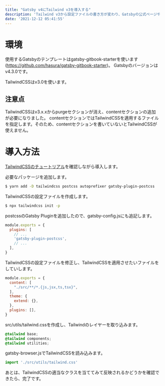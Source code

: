 ```yaml
---
title: "Gatsby v4にTailwind v3を導入する"
description: 'Tailwind v3から設定ファイルの書き方が変わり、Gatsbyの公式ページやブログ記事通りにやっても設定できなくなってるので追加しました'
date: '2021-12-12 05:41:55'
---
```


# 環境
使用するGatsbyのテンプレートはgatsby-gitbook-starterを使います (https://github.com/hasura/gatsby-gitbook-starter)。
Gatsbyのバージョンはv4.3.0です。

TailwindCSSはv3.0を使います。
<br/>

## 注意点
TailwindCSSはv3.x.xからpurgeセクションが消え、contentセクションの追加が必要になりました。
contentセクションではTailwindCSSを適用するファイルを指定します。そのため、contentセクションを書いていないとTailwindCSSが使えません。

# 導入方法
[TailwindCSSのチュートリアル](https://tailwindcss.com/docs/guides/gatsby)を確認しながら導入します。

必要なパッケージを追加します。

```bash
$ yarn add -D tailwindcss postcss autoprefixer gatsby-plugin-postcss
```

TailwindCSSの設定ファイルを作成します。

```bash
$ npx tailwindcss init -p
```

postcssのGatsby Pluginを追加したので、gatsby-config.jsにも追記します。

```js
module.exports = {
  plugins: [
    // ...
    'gatsby-plugin-postcss',
    // ...
  ],
}
```

TailwindCSSの設定ファイルを修正し、TailwindCSSを適用させたいファイルをしていします。

```js
module.exports = {
  content: [
    "./src/**/*.{js,jsx,ts,tsx}",
  ],
  theme: {
    extend: {},
  },
  plugins: [],
}
```

src/utils/tailwind.cssを作成し、Tailwindのレイヤーを取り込みます。

```css
@tailwind base;
@tailwind components;
@tailwind utilities;
```

gatsby-browser.jsでTailwindCSSを読み込みます。

```js
import './src/utils/tailwind.css'
```

あとは、TailwindCSSの適当なクラスを当ててみて反映されるかどうかを確認できたら、完了です。

